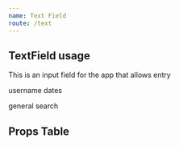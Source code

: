 ```yaml
---
name: Text Field
route: /text
---
```



## TextField usage

This is an input field for the app that allows entry

<Playground>
  username
  <TextField  fieldName="from" />
  <TextField  fieldName="to" />
  dates
  <TextField  fieldName="since" placeholder="2018-12-28" />
  <TextField  fieldName="until" placeholder="2018-12-28" />

general search

  <TextField  />
</Playground>

## Props Table

<PropsTable of={TextField} />
